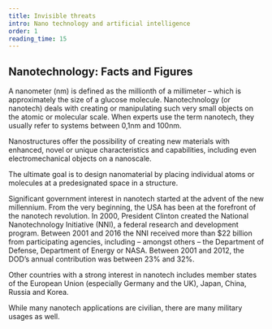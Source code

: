 ```yaml
---
title: Invisible threats
intro: Nano technology and artificial intelligence
order: 1
reading_time: 15
---
```


## Nanotechnology: Facts and Figures

A nanometer (nm) is defined as the millionth of a millimeter – which is approximately the size of a glucose molecule. Nanotechnology (or nanotech) deals with creating or manipulating  such very small objects on the atomic or molecular scale. When experts use the term nanotech, they usually refer to systems between 0,1nm  and 100nm.

Nanostructures offer the possibility of creating new materials with enhanced, novel or unique characteristics and capabilities, including even electromechanical objects on a nanoscale.

The ultimate goal is to design nanomaterial by placing individual atoms or molecules at a predesignated space in a structure.

Significant government interest in nanotech started at the advent of the new millennium. From the very beginning, the USA has been at the forefront of the nanotech revolution. In 2000, President Clinton created the National Nanotechnology Initiative (NNI), a federal research and development program. Between 2001 and 2016 the NNI received more than $22 billion from participating agencies, including – amongst others – the Department of Defense, Department of Energy or NASA. Between 2001 and 2012, the DOD’s annual contribution was between 23% and 32%.

Other countries with a strong interest in nanotech includes  member states of the European Union (especially Germany and the UK), Japan, China, Russia and Korea.

While many nanotech applications are civilian, there are many military usages as well. 